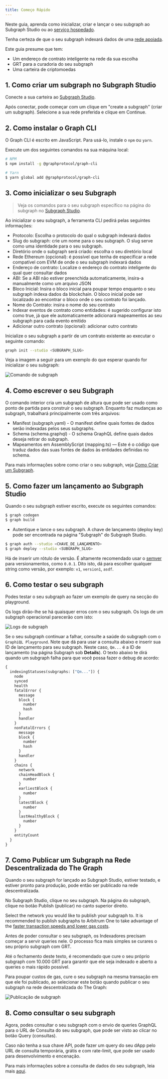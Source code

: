 ```yaml
---
title: Começo Rápido
---
```


Neste guia, aprenda como inicializar, criar e lançar o seu subgraph ao Subgraph Studio ou ao [serviço hospedado](#hosted-service).

Tenha certeza de que o seu subgraph indexará dados de uma [rede apoiada](/developing/supported-networks).

Este guia presume que tem:

- Um endereço de contrato inteligente na rede da sua escolha
- GRT para a curadoria do seu subgraph
- Uma carteira de criptomoedas

## 1. Como criar um subgraph no Subgraph Studio

Conecte a sua carteira ao [Subgraph Studio](https://thegraph.com/studio/).

Após conectar, pode começar com um clique em "create a subgraph" (criar um subgraph). Selecione a sua rede preferida e clique em Continue.

## 2. Como instalar o Graph CLI

O Graph CLI é escrito em JavaScript. Para usá-lo, instale o `npm` ou `yarn`.

Execute um dos seguintes comandos na sua máquina local:

```sh
# NPM
$ npm install -g @graphprotocol/graph-cli

# Yarn
$ yarn global add @graphprotocol/graph-cli
```

## 3. Como inicializar o seu Subgraph

> Veja os comandos para o seu subgraph específico na página do subgraph no [Subgraph Studio](https://thegraph.com/studio/).

Ao inicializar o seu subgraph, a ferramenta CLI pedirá pelas seguintes informações:

- Protocolo: Escolha o protocolo do qual o subgraph indexará dados
- Slug do subgraph: crie um nome para o seu subgraph. O slug serve como uma identidade para o seu subgraph.
- Diretório onde o subgraph será criado: escolha o seu diretório local
- Rede Ethereum (opcional): é possível que tenha de especificar a rede compatível com EVM de onde o seu subgraph indexará dados
- Endereço de contrato: Localize o endereço do contrato inteligente do qual quer consultar dados
- ABI: Se a ABI não estiver preenchida automaticamente, insira-a manualmente como um arquivo JSON
- Bloco Inicial: Insira o bloco inicial para poupar tempo enquanto o seu subgraph indexa dados da blockchain. O bloco inicial pode ser localizado ao encontrar o bloco onde o seu contrato foi lançado.
- Nome do Contrato: insira o nome do seu contrato
- Indexar eventos de contrato como entidades: é sugerido configurar isto como true, já que ele automaticamente adicionará mapeamentos ao seu subgraph para cada evento emitido
- Adicionar outro contrato (opcional): adicionar outro contrato

Inicialize o seu subgraph a partir de um contrato existente ao executar o seguinte comando:

```sh
graph init --studio <SUBGRAPH_SLUG>
```

Veja a imagem a seguir para um exemplo do que esperar quando for inicializar o seu subgraph:

![Comando de subgraph](/img/subgraph-init-example.png)

## 4. Como escrever o seu Subgraph

O comando interior cria um subgraph de altura que pode ser usado como ponto de partida para construir o seu subgraph. Enquanto faz mudanças ao subgraph, trabalhará principalmente com três arquivos:

- Manifest (subgraph.yaml) - O manifest define quais fontes de dados serão indexadas pelos seus subgraphs.
- Schema (schema.graphql) - O schema GraphQL define quais dados deseja retirar do subgraph.
- Mapeamentos em AssemblyScript (mapping.ts) — Este é o código que traduz dados das suas fontes de dados às entidades definidas no schema.

Para mais informações sobre como criar o seu subgraph, veja [Como Criar um Subgraph](/developing/creating-a-subgraph).

## 5. Como fazer um lançamento ao Subgraph Studio

Quando o seu subgraph estiver escrito, execute os seguintes comandos:

```sh
$ graph codegen
$ graph build
```

- Autentique e lance o seu subgraph. A chave de lançamento (deploy key) pode ser encontrada na página "Subgraph" do Subgraph Studio.

```sh
$ graph auth --studio <CHAVE_DE_LANÇAMENTO>
$ graph deploy --studio <SUBGRAPH_SLUG>
```

Há de inserir um rótulo de versão. É altamente recomendado usar o [semver](https://semver.org/) para versionamentos, como `0.0.1`. Dito isto, dá para escolher qualquer string como versão, por exemplo: `v1`, `version1`, `asdf`.

## 6. Como testar o seu subgraph

Podes testar o seu subgraph ao fazer um exemplo de query na secção do playground.

Os logs dirão-lhe se há quaisquer erros com o seu subgraph. Os logs de um subgraph operacional parecerão com isto:

![Logs de subgraph](/img/subgraph-logs-image.png)

Se o seu subgraph continuar a falhar, consulte a saúde do subgraph com o `GraphiQL Playground`. Note que dá para usar a consulta abaixo e inserir sua ID de lançamento para seu subgraph. Neste caso, `Qm...` é a ID de lançamento (na página Subgraph sob **Details**). O texto abaixo te dirá quando um subgraph falha para que você possa fazer o debug de acordo:

```graphql
{
  indexingStatuses(subgraphs: ["Qm..."]) {
    node
    synced
    health
    fatalError {
      message
      block {
        number
        hash
      }
      handler
    }
    nonFatalErrors {
      message
      block {
        number
        hash
      }
      handler
    }
    chains {
      network
      chainHeadBlock {
        number
      }
      earliestBlock {
        number
      }
      latestBlock {
        number
      }
      lastHealthyBlock {
        number
      }
    }
    entityCount
  }
}
```

## 7. Como Publicar um Subgraph na Rede Descentralizada do The Graph

Quando o seu subgraph for lançado ao Subgraph Studio, estiver testado, e estiver pronto para produção, pode então ser publicado na rede descentralizada.

No Subgraph Studio, clique no seu subgraph. Na página do subgraph, clique no botão Publish (publicar) no canto superior direito.

Select the network you would like to publish your subgraph to. It is recommended to publish subgraphs to Arbitrum One to take advantage of the [faster transaction speeds and lower gas costs](/arbitrum/arbitrum-faq).

Antes de poder consultar o seu subgraph, os Indexadores precisam começar a servir queries nele. O processo fica mais simples se curares o seu próprio subgraph com GRT.

Até o fechamento deste texto, é recomendado que cure o seu próprio subgraph com 10.000 GRT para garantir que ele seja indexado e aberto a queries o mais rápido possível.

Para poupar custos de gas, cure o seu subgraph na mesma transação em que ele foi publicado, ao selecionar este botão quando publicar o seu subgraph na rede descentralizada do The Graph:

![Publicação de subgraph](/img/publish-and-signal-tx.png)

## 8. Como consultar o seu subgraph

Agora, podes consultar o seu subgraph com o envio de queries GraphQL para o URL de Consulta do seu subgraph, que pode ser visto ao clicar no botão Query (consultas).

Caso não tenha a sua chave API, pode fazer um query do seu dApp pelo URL de consulta temporária, grátis e com rate-limit, que pode ser usado para desenvolvimento e encenação.

Para mais informações sobre a consulta de dados do seu subgraph, leia mais [aqui](../querying/querying-the-graph/).
